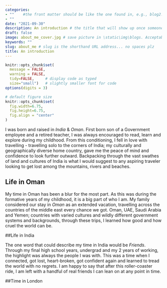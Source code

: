 ```yaml
---
categories:  
- ""    #the front matter should be like the one found in, e.g., blog2.md. It cannot be like the normal Rmd we used
- ""
date: "2021-09-30"
description: An introduction # the title that will show up once someone gets to this page
draft: false
image: about_me_cover.jpg # save picture in \static\img\blogs. Acceptable formats= jpg, jpeg, or png . Your iPhone pics wont work
keywords: ""
slug: about_me # slug is the shorthand URL address... no spaces plz
title: An introduction
---
```

  



```r
knitr::opts_chunk$set(
  message = FALSE, 
  warning = FALSE, 
  tidy=FALSE,     # display code as typed
  size="small")   # slightly smaller font for code
options(digits = 3)

# default figure size
knitr::opts_chunk$set(
  fig.width=6.75, 
  fig.height=6.75,
  fig.align = "center"
)
```


<!-- *(Picture of me in front of my summer house near Warsaw)* -->

<!-- # [Life in Warsaw]{.underline} -->

I was born and raised in *India* & *Oman*. First born son of a Government employee and a retired teacher, I was always encouraged to read, learn and explore during my childhood. From this conditioning, I fell in love with travelling - travelling solo to the corners of India; my culturally and geographically diverse home country, gave me the peace of mind and confidence to look further outward. Backpacking through the vast swathes of land and cultures of India is what I would suggest to any aspiring traveler looking to get lost among the mountains, rivers and beaches.

## Life in Oman

My time in Oman has been a blur for the most part. As this was during the formative years of my childhood, it is a big part of who I am. My family considered our stay in *Oman* as an extended vacation, travelling across the countries of the middle east every chance we got. Oman, UAE, Saudi Arabia and Yemen; countries with varied cultures and wildly different government systems and backgrounds, through these trips, I learned how good and how cruel the world can be.

##Life in India

The one word that could describe my time in India would be *Friends*. Through my final high school years, undergrad and my 2 years of working, the highlight was always the people I was with. This was a time when I connected, got lost, heart-broken, got confident again and learned to tread the world with no regrets. I am happy to say that after this roller-coaster ride, I am left with a handful of real friends I can lean on at any point in time.

##Time in London




<!-- # [Bachelor's degree at Warsaw School of Economics]{.underline} -->

<!-- I enjoyed going to the primary, secondary and high school, as I met a lot of interesting people that got me inspired on everyday basis. Eventually, I decided to stay in Warsaw to pursue Bachelor's diploma in Quantitative Methods in Economics and Information Systems at [Warsaw School of Economics](https://www.sgh.waw.pl/en). -->

<!-- ![](/img/blogs/pic_p02.jpg) -->

<!-- *(Picture of me sailing in the Mazurian Lakes region in Poland)* -->

<!-- Moreover, the school gave me an opportunity to participate in foreign exchange programme at [University of St. Gallen](https://www.unisg.ch/), where I have spent one incredible semester! -->

<!-- # [Professional life and the future...]{.underline} -->

<!-- After my first year of studies, I got into **PwC** as part of the WEX program, where I spent -->
<!-- a month in the business consulting department, where I had my first contact -->
<!-- with consultant work, in which I liked the way of approaching difficult -->
<!-- problems. -->

<!-- And it all made me decide to get into the research department at **McKinsey**, where I have supported -->
<!-- 30+ different projects and developed insights into the energy and TMT sectors -->
<!-- in Poland. This has convinced me to do an internship as a junior business -->
<!-- analyst at **Kearney**, during which I have worked on a cost optimization project -->
<!-- for a leading Romanian telco. -->

<!-- In future I would see myself working as a data-analytics consultant in a strategic advisory company, however, I am open to all opportunities... -->